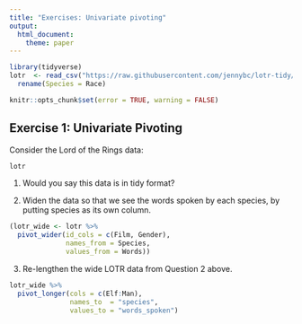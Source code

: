 ```yaml
---
title: "Exercises: Univariate pivoting"
output: 
  html_document:
    theme: paper
---
```


```r
library(tidyverse)
lotr  <- read_csv("https://raw.githubusercontent.com/jennybc/lotr-tidy/master/data/lotr_tidy.csv") %>% 
  rename(Species = Race)
```

<!---The following chunk allows errors when knitting--->

```r
knitr::opts_chunk$set(error = TRUE, warning = FALSE)
```


## Exercise 1: Univariate Pivoting

Consider the Lord of the Rings data:

```r
lotr
```

1. Would you say this data is in tidy format?

   <!-- Describe why or why not in this space. -->

2. Widen the data so that we see the words spoken by each species, by putting species as its own column.

```r
(lotr_wide <- lotr %>% 
  pivot_wider(id_cols = c(Film, Gender), 
              names_from = Species, 
              values_from = Words))
```

3. Re-lengthen the wide LOTR data from Question 2 above.

```r
lotr_wide %>% 
  pivot_longer(cols = c(Elf:Man), 
               names_to  = "species", 
               values_to = "words_spoken")
```
